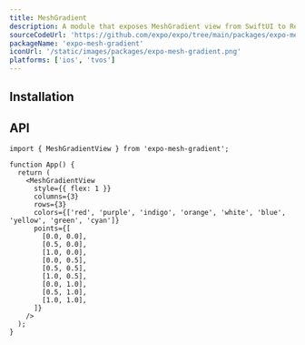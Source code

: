 ```yaml
---
title: MeshGradient
description: A module that exposes MeshGradient view from SwiftUI to React Native.
sourceCodeUrl: 'https://github.com/expo/expo/tree/main/packages/expo-mesh-gradient'
packageName: 'expo-mesh-gradient'
iconUrl: '/static/images/packages/expo-mesh-gradient.png'
platforms: ['ios', 'tvos']
---
```



## Installation

<APIInstallSection />

## API

```tsx
import { MeshGradientView } from 'expo-mesh-gradient';

function App() {
  return (
    <MeshGradientView
      style={{ flex: 1 }}
      columns={3}
      rows={3}
      colors={['red', 'purple', 'indigo', 'orange', 'white', 'blue', 'yellow', 'green', 'cyan']}
      points={[
        [0.0, 0.0],
        [0.5, 0.0],
        [1.0, 0.0],
        [0.0, 0.5],
        [0.5, 0.5],
        [1.0, 0.5],
        [0.0, 1.0],
        [0.5, 1.0],
        [1.0, 1.0],
      ]}
    />
  );
}
```

<APISection packageName="expo-mesh-gradient" apiName="MeshGradient" />
